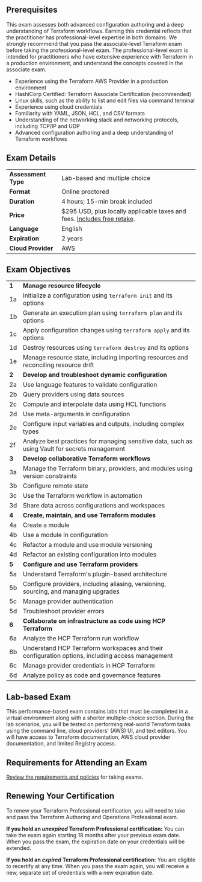<!-- Each "## Heading Two" section in this document will be used to populate an FAQ item -->

## Prerequisites

This exam assesses both advanced configuration authoring and a deep understanding of Terraform workflows. Earning this credential reflects that the practitioner has professional-level expertise in both domains. We strongly recommend that you pass the associate-level Terraform exam before taking the professional-level exam. The professional-level exam is intended for practitioners who have extensive experience with Terraform in a production environment, and understand the concepts covered in the associate exam. 

- Experience using the Terraform AWS Provider in a production environment
- HashiCorp Certified: Terraform Associate Certification (recommended)
- Linux skills, such as the ability to list and edit files via command terminal
- Experience using cloud credentials 
- Familiarity with YAML, JSON, HCL, and CSV formats
- Understanding of the networking stack and networking protocols, including TCP/IP and UDP
- Advanced configuration authoring and a deep understanding of Terraform workflows

<ThemedImage
	lightSrc="https://www.datocms-assets.com/2885/1719948130-terraform-pro-prereq-brandupdate.png"
	darkSrc="https://www.datocms-assets.com/2885/1719948130-terraform-pro-prereq-brandupdate.png"
	alt="an associate badge on the left with an arrow pointing to a professional badge on the right"
	width="515"
	height="279"
/>

## Exam Details

|                     |                               |
| ------------------- | ----------------------------- |
| **Assessment Type** | Lab-based and multiple choice |
| **Format**          | Online proctored              |
| **Duration**        | 4 hours; 15-min break included
| **Price**           | $295 USD, plus locally applicable taxes and fees. [Includes free retake](https://hashicorp-certifications.zendesk.com/hc/en-us/articles/360049773991).|
| **Language**        | English                       |
| **Expiration**      | 2 years                       |
| **Cloud Provider**  | AWS                           |

## Exam Objectives

|       |                                                                                                     |
| ----- | --------------------------------------------------------------------------------------------------- |
| **1** | **Manage resource lifecycle**                                                                   |
| 1a | Initialize a configuration using `terraform init` and its options                   |
| 1b | Generate an execution plan using `terraform plan` and its options                   |
| 1c | Apply configuration changes using `terraform apply` and its options                 |
| 1d | Destroy resources using `terraform destroy` and its options                         |
| 1e | Manage resource state, including importing resources and reconciling resource drift |
| **2** | **Develop and troubleshoot dynamic configuration**                                              |
| 2a | Use language features to validate configuration                                                |
| 2b | Query providers using data sources                                                             |
| 2c | Compute and interpolate data using HCL functions                                               |
| 2d | Use meta-arguments in configuration                                                            |
| 2e | Configure input variables and outputs, including complex types                                 |
| 2f | Analyze best practices for managing sensitive data, such as using Vault for secrets management |
| **3**  | **Develop collaborative Terraform workflows**                          |
| 3a | Manage the Terraform binary, providers, and modules using version constraints |
| 3b | Configure remote state                                                        |
| 3c | Use the Terraform workflow in automation                                      |
| 3d | Share data across configurations and workspaces                               |
| **4**  | **Create, maintain, and use Terraform modules**     |
| 4a | Create a module                                 |
| 4b | Use a module in configuration                   |
| 4c | Refactor a module and use module versioning     |
| 4d | Refactor an existing configuration into modules |
| **5**  | **Configure and use Terraform providers**                                            |
| 5a | Understand Terraform's plugin-based architecture                                     |
| 5b | Configure providers, including aliasing, versioning, sourcing, and managing upgrades |
| 5c | Manage provider authentication                                                       |
| 5d | Troubleshoot provider errors                                                         |
| **6**  | **Collaborate on infrastructure as code using HCP Terraform**                                 |
| 6a | Analyze the HCP Terraform run workflow                                                           |
| 6b | Understand HCP Terraform workspaces and their configuration options, including access management |
| 6c | Manage provider credentials in HCP Terraform                                                     |
| 6d | Analyze policy as code and governance features                                                     |

## Lab-based Exam

This performance-based exam contains labs that must be completed in a virtual environment along with a shorter multiple-choice section. During the lab scenarios, you will be tested on performing real-world Terraform tasks using the command line, cloud providers' (AWS) UI, and text editors. You will have access to Terraform documentation, AWS cloud provider documentation, and limited Registry access.

## Requirements for Attending an Exam

[Review the requirements and policies](https://hashicorp-certifications.zendesk.com/hc/en-us/articles/360048211571) for taking exams.

## Renewing Your Certification

To renew your Terraform Professional certification, you will need to take and pass the Terraform Authoring and Operations Professional exam.

**If you hold an _unexpired_ Terraform Professional certification:** You can take the exam again starting 18 months after your previous exam date. When you pass the exam, the expiration date on your credentials will be extended.

**If you hold an _expired_ Terraform Professional certification:** You are eligible to recertify at any time. When you pass the exam again, you will receive a new, separate set of credentials with a new expiration date.
